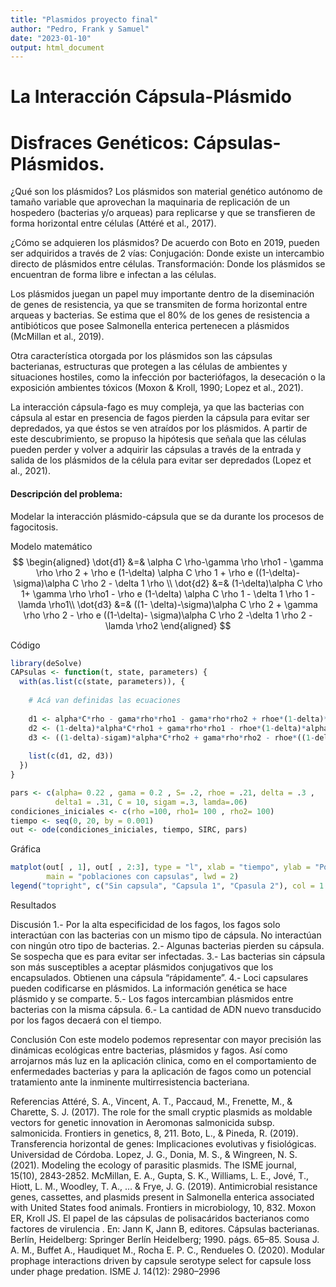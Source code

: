 ---
title: "Plasmidos proyecto final"
author: "Pedro, Frank y Samuel"
date: "2023-01-10"
output: html_document
---

# La Interacción Cápsula-Plásmido

# Disfraces Genéticos: Cápsulas-Plásmidos.

¿Qué son los plásmidos? Los plásmidos son material genético autónomo de tamaño variable que aprovechan la maquinaria de replicación de un hospedero (bacterias y/o arqueas) para replicarse y que se transfieren de forma horizontal entre células (Attéré et al., 2017).

¿Cómo se adquieren los plásmidos? De acuerdo con Boto en 2019, pueden ser adquiridos a través de 2 vías: Conjugación: Donde existe un intercambio directo de plásmidos entre células. Transformación: Donde los plásmidos se encuentran de forma libre e infectan a las células.

Los plásmidos juegan un papel muy importante dentro de la diseminación de genes de resistencia, ya que se transmiten de forma horizontal entre arqueas y bacterias. Se estima que el 80% de los genes de resistencia a antibióticos que posee Salmonella enterica pertenecen a plásmidos (McMillan et al., 2019).

Otra característica otorgada por los plásmidos son las cápsulas bacterianas, estructuras que protegen a las células de ambientes y situaciones hostiles, como la infección por bacteriófagos, la desecación o la exposición ambientes tóxicos (Moxon & Kroll, 1990; Lopez et al., 2021).

La interacción cápsula-fago es muy compleja, ya que las bacterias con cápsula al estar en presencia de fagos pierden la cápsula para evitar ser depredados, ya que éstos se ven atraídos por los plásmidos. A partir de este descubrimiento, se propuso la hipótesis que señala que las células pueden perder y volver a adquirir las cápsulas a través de la entrada y salida de los plásmidos de la célula para evitar ser depredados (Lopez et al., 2021).

#### Descripción del problema:

Modelar la interacción plásmido-cápsula que se da durante los procesos de fagocitosis.

Modelo matemático $$
\begin{aligned}
\dot{d1} &=& \alpha C \rho-\gamma \rho \rho1 - \gamma \rho \rho 2 + \rho e (1-\delta) \alpha C \rho 1 + \rho e ((1-\delta)- \sigma)\alpha C \rho 2 - \delta 1 \rho \\
\dot{d2} &=& (1-\delta)\alpha C \rho 1+ \gamma \rho \rho1 - \rho e (1-\delta) \alpha C \rho 1 - \delta 1 \rho 1 -  \lamda  \rho1\\ 
\dot{d3} &=& ((1- \delta)-\sigma)\alpha C \rho 2 + \gamma \rho \rho 2 - \rho e ((1-\delta)- \sigma)\alpha C \rho 2 -\delta 1 \rho 2 -  \lamda  \rho2
\end{aligned}
$$

Código

```{r}
library(deSolve)
CAPsulas <- function(t, state, parameters) {
  with(as.list(c(state, parameters)), {
    
    # Acá van definidas las ecuaciones
    
    d1 <- alpha*C*rho - gama*rho*rho1 - gama*rho*rho2 + rhoe*(1-delta)*alpha*C*rho1 +  rhoe*((1-delta)-sigam)*alpha*C*rho2 - delta1*rho
    d2 <- (1-delta)*alpha*C*rho1 + gama*rho*rho1 - rhoe*(1-delta)*alpha*C*rho1 - delta1*rho1 - lamda*rho1
    d3 <- ((1-delta)-sigam)*alpha*C*rho2 + gama*rho*rho2 - rhoe*((1-delta)-sigam)*alpha*C*rho2 - delta1*rho2 - lamda*rho2
  
    list(c(d1, d2, d3))
  })
}

pars <- c(alpha= 0.22 , gama = 0.2 , S= .2, rhoe = .21, delta = .3 , 
          delta1 = .31, C = 10, sigam =.3, lamda=.06)  
condiciones_iniciales <- c(rho =100, rho1= 100 , rho2= 100)
tiempo <- seq(0, 20, by = 0.001)
out <- ode(condiciones_iniciales, tiempo, SIRC, pars) 
```

Gráfica

```{r}
matplot(out[ , 1], out[ , 2:3], type = "l", xlab = "tiempo", ylab = "Población",
        main = "poblaciones con capsulas", lwd = 2)
legend("topright", c("Sin capsula", "Capsula 1", "Cpasula 2"), col = 1:3,lty=1:3,cex=0.5)
```

Resultados

Discusión 1.- Por la alta especificidad de los fagos, los fagos solo interactúan con las bacterias con un mismo tipo de cápsula. No interactúan con ningún otro tipo de bacterias. 2.- Algunas bacterias pierden su cápsula. Se sospecha que es para evitar ser infectadas. 3.- Las bacterias sin cápsula son más susceptibles a aceptar plásmidos conjugativos que los encapsulados. Obtienen una cápsula "rápidamente". 4.- Loci capsulares pueden codificarse en plásmidos. La información genética se hace plásmido y se comparte. 5.- Los fagos intercambian plásmidos entre bacterias con la misma cápsula. 6.- La cantidad de ADN nuevo transducido por los fagos decaerá con el tiempo.

Conclusión
Con este modelo podemos representar con mayor precisión las dinámicas ecológicas entre bacterias, plásmidos y fagos.  Así como arrojarnos más luz en la aplicación clinica, como en el comportamiento de enfermedades bacterias y para la aplicación de fagos como un potencial tratamiento ante la inminente multirresistencia bacteriana.

Referencias 
Attéré, S. A., Vincent, A. T., Paccaud, M., Frenette, M., & Charette, S. J. (2017). The role for the small cryptic plasmids as moldable vectors for genetic innovation in Aeromonas salmonicida subsp. salmonicida. Frontiers in genetics, 8, 211. 
Boto, L., & Pineda, R. (2019). Transferencia horizontal de genes: Implicaciones evolutivas y fisiológicas. Universidad de Córdoba. 
Lopez, J. G., Donia, M. S., & Wingreen, N. S. (2021). Modeling the ecology of parasitic plasmids. The ISME journal, 15(10), 2843-2852. 
McMillan, E. A., Gupta, S. K., Williams, L. E., Jové, T., Hiott, L. M., Woodley, T. A., ... & Frye, J. G. (2019). Antimicrobial resistance genes, cassettes, and plasmids present in Salmonella enterica associated with United States food animals. Frontiers in microbiology, 10, 832. 
Moxon ER, Kroll JS. El papel de las cápsulas de polisacáridos bacterianos como factores de virulencia . En: Jann K, Jann B, editores. Cápsulas bacterianas. Berlín, Heidelberg: Springer Berlín Heidelberg; 1990. págs. 65--85.
Sousa J. A. M., Buffet A., Haudiquet M., Rocha E. P. C.,  Rendueles O. (2020). Modular prophage interactions driven by capsule serotype select for capsule loss under phage predation. ISME J.  14(12): 2980–2996
